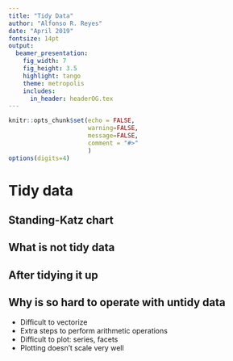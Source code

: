 ```yaml
---
title: "Tidy Data"
author: "Alfonso R. Reyes"
date: "April 2019"
fontsize: 14pt
output:
  beamer_presentation:
    fig_width: 7
    fig_height: 3.5
    highlight: tango
    theme: metropolis
    includes:
      in_header: headerOG.tex
---
```



```r
knitr::opts_chunk$set(echo = FALSE, 
                      warning=FALSE, 
                      message=FALSE,
                      comment = "#>"
                      )
options(digits=4)
```

# Tidy data

## Standing-Katz chart
\fullwidth{standing-katz-plot}

## What is not tidy data
\fullwidth{zfactor_rawdata}

## After tidying it up
\fullwidth{zfactor_tidy}


## Why is so hard to operate with untidy data

* Difficult to vectorize
* Extra steps to perform arithmetic operations
* Difficult to plot: series, facets
* Plotting doesn't scale very well

\vspace{1.2cm}

\begin{alertblock}{}
Maybe comfortable for the human eyes ... \newline
... but less effective for computers.
\end{alertblock}  


